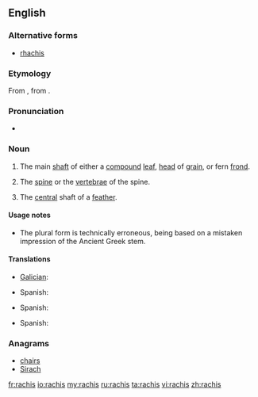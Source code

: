==English==
{{wikipedia}}

===Alternative forms===
* [[rhachis]]

===Etymology===
From {{etyl|NL.}}, from {{etyl|grc}} {{term|ῥάχις||spine, ridge|sc=polytonic}}.

===Pronunciation===
* {{a|UK|US}} {{IPA|/ˈɹeɪkɪs/}}

===Noun===
{{en-noun|rachises|pl2=rachides}}

# {{botany}} The main [[shaft]] of either a [[compound]] [[leaf]], [[head]] of [[grain]], or fern [[frond]].
# {{zoology|anatomy}} The [[spine]] or the [[vertebrae]] of the spine.
# {{ornithology}} The [[central]] shaft of a [[feather]].

====Usage notes====
* The plural form {{term|rachides}} is technically erroneous, being based on a mistaken impression of the Ancient Greek stem.

====Translations====
{{trans-top|main shaft of a compound leaf or head of grain}}
* [[Galician]]: {{t+|gl|raque|m}}
{{trans-mid}}
* Spanish: {{t+|es|raquis|m}}
{{trans-bottom}}

{{trans-top|spine}}
* Spanish: {{t+|es|raquis|m}}
{{trans-mid}}
{{trans-bottom}}

{{trans-top|central shaft of a feather}}
* Spanish: {{t+|es|raquis|m}}
{{trans-mid}}
{{trans-bottom}}

===Anagrams===
* [[chairs#English|chairs]]
* [[Sirach#English|Sirach]]

[[fr:rachis]]
[[io:rachis]]
[[my:rachis]]
[[ru:rachis]]
[[ta:rachis]]
[[vi:rachis]]
[[zh:rachis]]